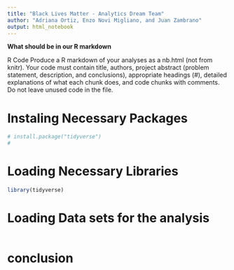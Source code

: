 ---
title: "Black Lives Matter - Analytics Dream Team"
author: "Adriana Ortiz, Enzo Novi Migliano, and Juan Zambrano"
output: html_notebook
---

**What should be in our R markdown**

R Code
Produce a R markdown of your analyses as a nb.html (not from knitr). 
Your code must contain title, authors, project abstract (problem statement, description, and conclusions), appropriate headings (#), detailed explanations of what each chunk does, and code chunks with comments.
Do not leave unused code in the file.



# Instaling Necessary Packages

```{r}
# install.package("tidyverse")
# 
```


# Loading Necessary Libraries

```{r}
library(tidyverse)
```

# Loading Data sets for the analysis


```{r}
```

# conclusion